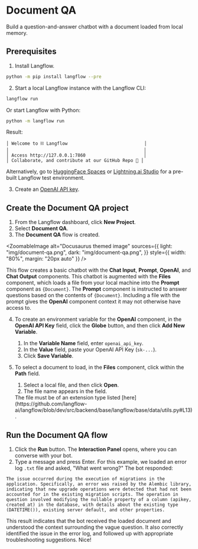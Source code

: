 
# Document QA

Build a question-and-answer chatbot with a document loaded from local memory.

## Prerequisites

1. Install Langflow.
```bash
python -m pip install langflow --pre
```

2. Start a local Langflow instance with the Langflow CLI:
```bash
langflow run
```
Or start Langflow with Python:
```bash
python -m langflow run
```

Result:
```
│ Welcome to ⛓ Langflow                             │
│                                                   │
│ Access http://127.0.0.1:7860                      │
│ Collaborate, and contribute at our GitHub Repo 🚀 │
```

Alternatively, go to [HuggingFace Spaces](https://docs.langflow.org/getting-started/hugging-face-spaces) or [Lightning.ai Studio](https://lightning.ai/ogabrielluiz-8j6t8/studios/langflow) for a pre-built Langflow test environment.

3. Create an [OpenAI API key](https://platform.openai.com).

## Create the Document QA project

1. From the Langflow dashboard, click **New Project**.
2. Select **Document QA**.
3. The **Document QA** flow is created.

<ZoomableImage
  alt="Docusaurus themed image"
  sources={{
    light: "img/document-qa.png",
    dark: "img/document-qa.png",
  }}
  style={{ width: "80%", margin: "20px auto" }}
/>

This flow creates a basic chatbot with the **Chat Input**, **Prompt**, **OpenAI**, and **Chat Output** components.
This chatbot is augmented with the **Files** component, which loads a file from your local machine into the **Prompt** component as `{Document}`.
The **Prompt** component is instructed to answer questions based on the contents of `{Document}`.
Including a file with the prompt gives the **OpenAI** component context it may not otherwise have access to.

4. To create an environment variable for the **OpenAI** component, in the **OpenAI API Key** field, click the **Globe** button, and then click **Add New Variable**.
    1. In the **Variable Name** field, enter `openai_api_key`.
    2. In the **Value** field, paste your OpenAI API Key (`sk-...`).
    3. Click **Save Variable**.

5. To select a document to load, in the **Files** component, click within the **Path** field.
    1. Select a local file, and then click **Open**.
    2. The file name appears in the field.
    <Admonition type="tip">
        The file must be of an extension type listed [here](https://github.com/langflow-ai/langflow/blob/dev/src/backend/base/langflow/base/data/utils.py#L13).
    </Admonition>

## Run the Document QA flow

1. Click the **Run** button.
The **Interaction Panel** opens, where you can converse with your bot.
2. Type a message and press Enter.
For this example, we loaded an error log `.txt` file and asked, "What went wrong?"
The bot responded:
```
The issue occurred during the execution of migrations in the application. Specifically, an error was raised by the Alembic library, indicating that new upgrade operations were detected that had not been accounted for in the existing migration scripts. The operation in question involved modifying the nullable property of a column (apikey, created_at) in the database, with details about the existing type (DATETIME()), existing server default, and other properties.
```

This result indicates that the bot received the loaded document and understood the context surrounding the vague question. It also correctly identified the issue in the error log, and followed up with appropriate troubleshooting suggestions. Nice!






